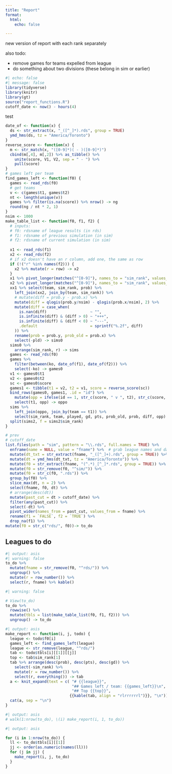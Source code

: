 ```yaml
---
title: "Report"
format:
  html:
    echo: false

---
```



new version of report with each rank separately

also todo:

- remove games for teams expelled from league
- do something about two divisions (these belong in sim or earlier)

```r
#| echo: false
#| message: false
library(tidyverse)
library(knitr)
library(gt)
source("report_functions.R")
cutoff_date <- now() - hours(4)
```

test



```r
date_of <- function(x) {
  ds <- str_extract(x, "_([^_]*).rds", group = TRUE)
  ymd_hms(ds, tz = "America/Toronto")
}
reverse_score <- function(x) {
  m <- str_match(x, "([0-9]*)( - )([0-9]*)")
  cbind(m[,4], m[,2]) %>% as_tibble() %>% 
    unite(score, V1, V2, sep = " - ") %>% 
    pull(score)
}
# games left per team
find_games_left <- function(f0) {
  games <- read_rds(f0)
  # get teams
  v <- c(games$t1, games$t2)
  nt <- length(unique(v))
  games %>% filter(is.na(score)) %>% nrow() -> ng
  round(ng / nt * 2, 1)
}
nsim <- 1000
make_table_list <- function(f0, f1, f2) {
  # inputs:
  # f0: rdsname of league results (in rds)
  # f1: rdsname of previous simulation (in sim)
  # f2: rdsname of current simulation (in sim)
  
  x1 <- read_rds(f1)
  x2 <- read_rds(f2)
  # if x2 doesn't have an r column, add one, the same as row
  if (!("r" %in% names(f2))) {
    x2 %>% mutate(r = row) -> x2
  }
  x1 %>% pivot_longer(matches("^[0-9]"), names_to = "sim_rank", values_to = "prob") -> xx1
  x2 %>% pivot_longer(matches("^[0-9]"), names_to = "sim_rank", values_to = "prob") -> xx2
  xx1 %>% select(team, sim_rank, prob) %>% 
    left_join(xx2, join_by(team, sim_rank)) %>% 
    # mutate(diff = prob.y - prob.x) %>% 
    mutate(diff = qlogis(prob.y/nsim) - qlogis(prob.x/nsim), 2) %>%
    mutate(diff = case_when(
      is.nan(diff)                   ~ "",
      is.infinite(diff) & (diff > 0) ~ "+++",
      is.infinite(diff) & (diff < 0) ~ "---",
      .default                       = sprintf("%.2f", diff)
    )) %>% 
    rename(prob = prob.y, prob_old = prob.x) %>% 
    select(-pld) -> sims0
  sims0 %>% 
    arrange(sim_rank, r) -> sims
  games <- read_rds(f0)
  games %>% 
    filter(between(ko, date_of(f1), date_of(f2))) %>% 
    select(-ko) -> games0
  v1 <- games0$t1
  v2 <- games0$t2
  sc <- games0$score
  games1 <- tibble(t1 = v2, t2 = v1, score = reverse_score(sc))
  bind_rows(games0, games1, .id = "id") %>% 
    mutate(opp = ifelse(id == 1, str_c(score, " v ", t2), str_c(score, " @ ", t2))) %>% 
    select(t1, opp) -> oppo
  sims %>% 
    left_join(oppo, join_by(team == t1)) %>% 
    select(sim_rank, team, played, gd, pts, prob_old, prob, diff, opp) -> sims2
  split(sims2, f = sims2$sim_rank) 
}
```



```r
# prev
# cutoff_date
list.files(path = "sim", pattern = "\\.rds", full.names = TRUE) %>% 
  enframe(name = NULL, value = "fname") %>%  # grab league names and date-time 
  mutate(dt_txt = str_extract(fname, "_([^_]+).rds", group = TRUE)) %>% 
  mutate(dt = ymd_hms(dt_txt, tz = "America/Toronto")) %>% 
  mutate(f0 = str_extract(fname, "(^.*)_[^_]*.rds", group = TRUE)) %>% 
  mutate(f0 = str_remove(f0, "^sim/")) %>%
  mutate(f0 = str_c(f0, ".rds")) %>%
  group_by(f0) %>% 
  slice_max(dt, n = 2) %>%
  select(fname, f0, dt) %>%
  # arrange(desc(dt))
  mutate(past_cut = dt > cutoff_date) %>% 
  filter(any(past_cut)) %>% 
  select(-dt) %>% 
  pivot_wider(names_from = past_cut, values_from = fname) %>% 
  rename(f1 = `FALSE`, f2 = `TRUE`) %>% 
  drop_na(f1) %>% 
mutate(f0 = str_c("rds/", f0))-> to_do
```

## Leagues to do

```r
#| output: asis
#| warning: false
to_do %>% 
  mutate(fname = str_remove(f0, "^rds/")) %>% 
  ungroup() %>% 
  mutate(r = row_number()) %>% 
  select(r, fname) %>% kable()
```


```r
#| warning: false

# View(to_do)
to_do %>% 
  rowwise() %>% 
  mutate(tbls = list(make_table_list(f0, f1, f2))) %>% 
  ungroup() -> to_do
```



```r
#| output: asis
make_report <- function(i, j, todo) {
  league <- todo$f0[i]
  games_left <- find_games_left(league)
  league <- str_remove(league, "^rds/")
  tab <- todo$tbls[i][[1]][[j]]
  top <- tab$sim_rank[1]
  tab %>% arrange(desc(prob), desc(pts), desc(gd)) %>% 
    select(-sim_rank) %>% 
    mutate(r = row_number()) %>% 
    select(r, everything()) -> tab
  a <- knit_expand(text = c( "# {{league}}",
                             "## Games left / team: {{games_left}}\n",
                             "## Top {{top}}",
                            {{kable(tab, align = "rlrrrrrrl")}}, "\n"))
  cat(a, sep = "\n")
}
```


```r
#| output: asis
# walk(1:nrow(to_do), \(i) make_report(i, 1, to_do))
```

```r
#| output: asis

for (i in 1:nrow(to_do)) {
  ll <- to_do$tbls[i][[1]]
  jj <- order(as.numeric(names(ll)))
  for (j in jj) {
    make_report(i, j, to_do)
  }
}

```

